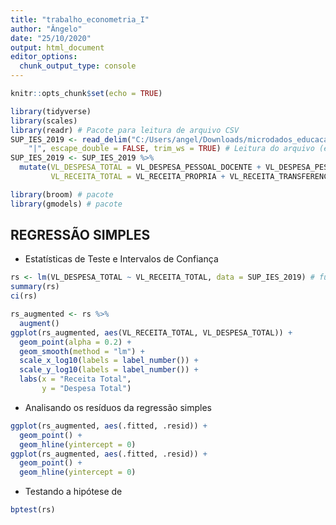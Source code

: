 ---
title: "trabalho_econometria_I"
author: "Ângelo"
date: "25/10/2020"
output: html_document
editor_options: 
  chunk_output_type: console
---

```{r setup, include=FALSE}
knitr::opts_chunk$set(echo = TRUE)
```



```{r, echo=FALSE, include=FALSE}
library(tidyverse)
library(scales)
library(readr) # Pacote para leitura de arquivo CSV
SUP_IES_2019 <- read_delim("C:/Users/angel/Downloads/microdados_educacao_superior_2019/Microdados_Educação_Superior_2019/dados/SUP_IES_2019.CSV", 
    "|", escape_double = FALSE, trim_ws = TRUE) # Leitura do arquivo (endereço do meu computador, necessária mudança)
SUP_IES_2019 <- SUP_IES_2019 %>% 
  mutate(VL_DESPESA_TOTAL = VL_DESPESA_PESSOAL_DOCENTE + VL_DESPESA_PESSOAL_TECNICO + VL_DESPESA_PESSOAL_ENCARGO + VL_DESPESA_CUSTEIO + VL_DESPESA_INVESTIMENTO + VL_DESPESA_PESQUISA + VL_DESPESA_OUTRA,
         VL_RECEITA_TOTAL = VL_RECEITA_PROPRIA + VL_RECEITA_TRANSFERENCIA + VL_RECEITA_OUTRA)
```

```{r,echo=FALSE, include=FALSE}
library(broom) # pacote
library(gmodels) # pacote
```


## REGRESSÃO SIMPLES

* Estatísticas de Teste e Intervalos de Confiança
```{r, echo=FALSE}
rs <- lm(VL_DESPESA_TOTAL ~ VL_RECEITA_TOTAL, data = SUP_IES_2019) # função de regressão
summary(rs)
ci(rs)
```


```{r,echo=FALSE}
rs_augmented <- rs %>% 
  augment()
ggplot(rs_augmented, aes(VL_RECEITA_TOTAL, VL_DESPESA_TOTAL)) +
  geom_point(alpha = 0.2) +
  geom_smooth(method = "lm") +
  scale_x_log10(labels = label_number()) +
  scale_y_log10(labels = label_number()) +
  labs(x = "Receita Total",
       y = "Despesa Total") 

```
* Analisando os resíduos da regressão simples
```{r}
ggplot(rs_augmented, aes(.fitted, .resid)) +
  geom_point() +
  geom_hline(yintercept = 0)
ggplot(rs_augmented, aes(.fitted, .resid)) +
  geom_point() +
  geom_hline(yintercept = 0)

```
* Testando a hipótese de 
```{r}
bptest(rs)
```

